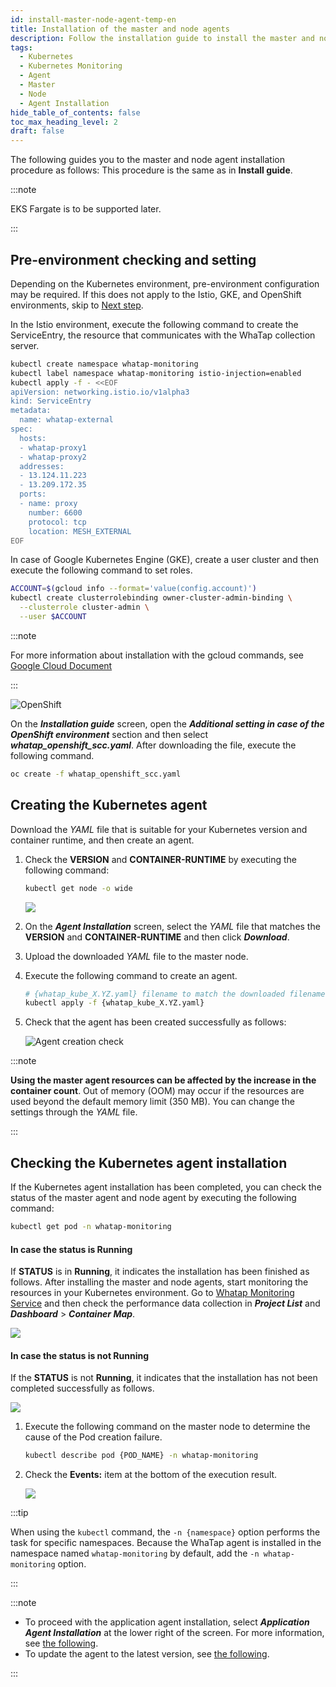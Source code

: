```yaml
---
id: install-master-node-agent-temp-en
title: Installation of the master and node agents
description: Follow the installation guide to install the master and node agents.
tags:
  - Kubernetes
  - Kubernetes Monitoring
  - Agent
  - Master
  - Node
  - Agent Installation
hide_table_of_contents: false
toc_max_heading_level: 2
draft: false
---
```



The following guides you to the master and node agent installation procedure as follows: This procedure is the same as in **Install guide**.

:::note 

EKS Fargate is to be supported later. 

:::

## Pre-environment checking and setting

Depending on the Kubernetes environment, pre-environment configuration may be required. If this does not apply to the Istio, GKE, and OpenShift environments, skip to [Next step](#create-kubernetes-agent).

<Tabs>

<TabItem value='istio' label='ISTIO environment' default>

In the Istio environment, execute the following command to create the ServiceEntry, the resource that communicates with the WhaTap collection server.

```bash title='SH'
kubectl create namespace whatap-monitoring
kubectl label namespace whatap-monitoring istio-injection=enabled
kubectl apply -f - <<EOF
apiVersion: networking.istio.io/v1alpha3
kind: ServiceEntry
metadata:
  name: whatap-external
spec:
  hosts:
  - whatap-proxy1
  - whatap-proxy2
  addresses:
  - 13.124.11.223
  - 13.209.172.35
  ports:
  - name: proxy
    number: 6600
    protocol: tcp
    location: MESH_EXTERNAL
EOF
```

</TabItem>

<TabItem value='gke' label='GKE Environment'>

In case of Google Kubernetes Engine (GKE), create a user cluster and then execute the following command to set roles.

```bash
ACCOUNT=$(gcloud info --format='value(config.account)')
kubectl create clusterrolebinding owner-cluster-admin-binding \
  --clusterrole cluster-admin \
  --user $ACCOUNT
```

:::note

For more information about installation with the gcloud commands, see [Google Cloud Document](https://cloud.google.com/sdk/docs/install)

:::

</TabItem>

<TabItem value='openshift' label='OpenShift Environment'>

![OpenShift](/img/kube-install-openshift.png)

On the ***Installation guide*** screen, open the ***Additional setting in case of the OpenShift environment*** section and then select ***whatap_openshift_scc.yaml***. After downloading the file, execute the following command.

```bash
oc create -f whatap_openshift_scc.yaml
```

</TabItem>

</Tabs>

## Creating the Kubernetes agent

Download the *YAML* file that is suitable for your Kubernetes version and container runtime, and then create an agent.

1.  Check the **VERSION** and **CONTAINER-RUNTIME** by executing the following command:

    ```bash
    kubectl get node -o wide
    ```

    ![](/img/k8s-check-version.svg)

2.  On the ***Agent Installation*** screen, select the *YAML* file that matches the **VERSION** and **CONTAINER-RUNTIME** and then click ***Download***.

    <ImgLang img='k8s-download-yaml.png' desc='yaml download' />

3.  Upload the downloaded *YAML* file to the master node.

4.  Execute the following command to create an agent. 

    ```bash
    # {whatap_kube_X.YZ.yaml} filename to match the downloaded filename.
    kubectl apply -f {whatap_kube_X.YZ.yaml}
    ```

5.  Check that the agent has been created successfully as follows:

    ![Agent creation check](/img/k8s-install-agent-check.svg)

:::note

**Using the master agent resources can be affected by the increase in the container count**. Out of memory (OOM) may occur if the resources are used beyond the default memory limit (350 MB). You can change the settings through the *YAML* file.

:::

## Checking the Kubernetes agent installation

If the Kubernetes agent installation has been completed, you can check the status of the master agent and node agent by executing the following command:

```bash
kubectl get pod -n whatap-monitoring
```

#### In case the status is Running

If **STATUS** is in **Running**, it indicates the installation has been finished as follows. After installing the master and node agents, start monitoring the resources in your Kubernetes environment. Go to [Whatap Monitoring Service](https://service.whatap.io) and then check the performance data collection in ***Project List*** and ***Dashboard*** > ***Container Map***. 

![](/img/k8s-check-running-agent-monitoring.svg)

#### In case the status is not Running

If the **STATUS** is not **Running**, it indicates that the installation has not been completed successfully as follows. 

![](/img/k8s-not-running-agent-monitoring.svg)

1.  Execute the following command on the master node to determine the cause of the Pod creation failure. 

    ```bash
    kubectl describe pod {POD_NAME} -n whatap-monitoring
    ```

2.  Check the **Events:** item at the bottom of the execution result.

    ![](/img/k8s-check-install-fail.svg)

:::tip

When using the `kubectl` command, the `-n {namespace}` option performs the task for specific namespaces. Because the WhaTap agent is installed in the namespace named `whatap-monitoring` by default, add the `-n whatap-monitoring` option.

:::

:::note

-   To proceed with the application agent installation, select ***Application Agent Installation*** at the lower right of the screen. For more information, see [the following](install-application-agent).
-   To update the agent to the latest version, see [the following](agent-update).

:::